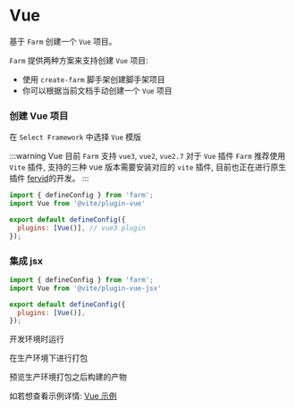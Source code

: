 
# Vue

基于 `Farm` 创建一个 `Vue` 项目。

`Farm` 提供两种方案来支持创建 `Vue` 项目: 
- 使用 `create-farm` 脚手架创建脚手架项目
- 你可以根据当前文档手动创建一个 `Vue` 项目

### 创建 Vue 项目

<PackageManagerTabs command="npm create farm@latest" />

在 `Select Framework` 中选择 `Vue` 模版

:::warning Vue
目前 `Farm` 支持  `vue3`, `vue2`, `vue2.7`
对于 `Vue` 插件 `Farm` 推荐使用 `Vite` 插件, 支持的三种 vue 版本需要安装对应的 `vite` 插件, 目前也正在进行原生插件 [fervid](https://github.com/phoenix-ru/fervid)的开发。
:::

```javascript title="farm.config.ts"
import { defineConfig } from 'farm';
import Vue from '@vite/plugin-vue'

export default defineConfig({
  plugins: [Vue()], // vue3 plugin
});
```

### 集成 jsx

```javascript title="farm.config.ts"
import { defineConfig } from 'farm';
import Vue from '@vite/plugin-vue-jsx'

export default defineConfig({
  plugins: [Vue()],
});
```

开发环境时运行

<PackageManagerTabs command="npm run dev" />

在生产环境下进行打包

<PackageManagerTabs command="npm run build" />

预览生产环境打包之后构建的产物

<PackageManagerTabs command="npm run preview" />

如若想查看示例详情: [Vue 示例](https://github.com/farm-fe/farm/tree/main/examples/vite-adapter-vue)
